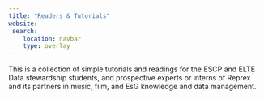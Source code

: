 ```yaml
---
title: "Readers & Tutorials"
website:
 search: 
    location: navbar
    type: overlay
---
```


This is a collection of simple tutorials and readings for the ESCP and ELTE Data stewardship students, and prospective experts or interns of Reprex and its partners in music, film, and EsG knowledge and data management.